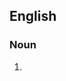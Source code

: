 {{also|strikebreaking|strike-breaking}}
==English==

===Noun===
{{en-noun|-}}

# {{alternative spelling of|strikebreaking|lang=en}}